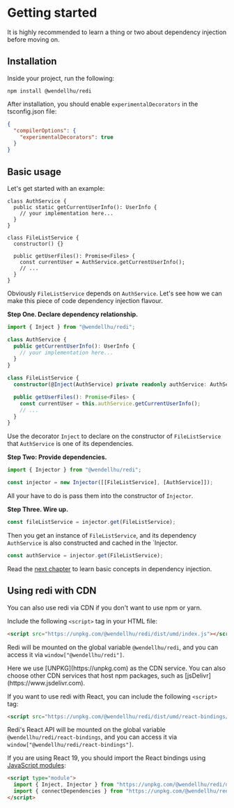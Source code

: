 
# Getting started

<Callout>
  It is highly recommended to learn a thing or two about dependency injection
  before moving on.
</Callout>

## Installation

Inside your project, run the following:

```shell npm2yarn
npm install @wendellhu/redi
```

After installation, you should enable `experimentalDecorators` in the tsconfig.json file:

```json highlight=3
{
  "compilerOptions": {
    "experimentalDecorators": true
  }
}
```

## Basic usage

Let's get started with an example:

```tsx
class AuthService {
  public static getCurrentUserInfo(): UserInfo {
    // your implementation here...
  }
}

class FileListService {
  constructor() {}

  public getUserFiles(): Promise<Files> {
    const currentUser = AuthService.getCurrentUserInfo();
    // ...
  }
}
```

Obviously `FileListService` depends on `AuthService`. Let's see how we can make this piece of code dependency injection flavour.

**Step One. Declare dependency relationship.**

```typescript highlight=1,4,10,13
import { Inject } from "@wendellhu/redi";

class AuthService {
  public getCurrentUserInfo(): UserInfo {
    // your implementation here...
  }
}

class FileListService {
  constructor(@Inject(AuthService) private readonly authService: AuthService) {}

  public getUserFiles(): Promise<Files> {
    const currentUser = this.authService.getCurrentUserInfo();
    // ...
  }
}
```

Use the decorator `Inject` to declare on the constructor of `FileListService` that `AuthService` is one of its dependencies.

**Step Two: Provide dependencies.**

```typescript
import { Injector } from "@wendellhu/redi";

const injector = new Injector([[FileListService], [AuthService]]);
```

All your have to do is pass them into the constructor of `Injector`.

**Step Three. Wire up.**

```typescript
const fileListService = injector.get(FileListService);
```

Then you get an instance of `FileListService`, and its dependency `AuthService` is also constructed and cached in the `Injector.

```typescript
const authService = injector.get(FileListService);
```

Read the [next chapter](/en-US/docs/concepts) to learn basic concepts in dependency injection.

## Using redi with CDN

You can also use redi via CDN if you don't want to use npm or yarn.

Include the following `<script>` tag in your HTML file:

```html
<script src="https://unpkg.com/@wendellhu/redi/dist/umd/index.js"></script>
```

Redi will be mounted on the global variable `@wendellhu/redi`, and you can access it via `window["@wendellhu/redi"]`.

<Callout>
  Here we use [UNPKG](https://unpkg.com) as the CDN service. You can also choose other CDN services that host npm packages, such as [jsDelivr](https://www.jsdelivr.com).
</Callout>

If you want to use redi with React, you can include the following `<script>` tag:

```html
<script src="https://unpkg.com/@wendellhu/redi/dist/umd/react-bindings/index.js"></script>
```

Redi's React API will be mounted on the global variable `@wendellhu/redi/react-bindings`, and you can access it via `window["@wendellhu/redi/react-bindings"]`.

If you are using React 19, you should import the React bindings using [JavaScript modules](https://developer.mozilla.org/en-US/docs/Web/JavaScript/Guide/Modules):

```html
<script type="module">
  import { Inject, Injector } from "https://unpkg.com/@wendellhu/redi/dist/esm/index.js";
  import { connectDependencies } from "https://unpkg.com/@wendellhu/redi/dist/esm/react-bindings/index.js";
</script>
```
